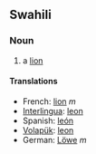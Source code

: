 == Swahili ==
=== Noun ===
# a [[lion]]

==== Translations ====
*French: [[lion]] ''m''
*[[Interlingua]]: [[leon]]
*Spanish: [[león]]
*[[Volapük]]: [[leon]]
*German: [[Löwe]] ''m''